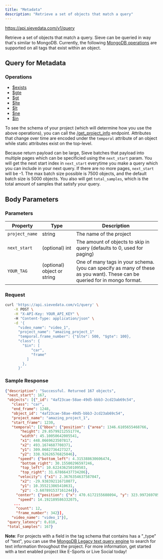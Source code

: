```yaml
---
title: "Metadata"
description: "Retrieve a set of objects that match a query"
---
```



<Request method="POST">https://api.sievedata.com/v1/query</Request>

Retrieve a set of objects that match a query. Sieve can be queried in way that's similar to MongoDB. Currently, the following [MongoDB operations](https://www.mongodb.com/docs/manual/reference/operator/query/#comparison) are supported on all tags that exist within an object.

## Query for Metadata

### Operations

- [$exists](https://www.mongodb.com/docs/manual/reference/operator/query/exists/)
- [$gte](https://www.mongodb.com/docs/manual/reference/operator/query/gte/)
- [$gt](https://www.mongodb.com/docs/manual/reference/operator/query/gt/)
- [$lte](https://www.mongodb.com/docs/manual/reference/operator/query/lte/)
- [$lt](https://www.mongodb.com/docs/manual/reference/operator/query/lt/)
- [$ne](https://www.mongodb.com/docs/manual/reference/operator/query/ne/)
- [$in](https://www.mongodb.com/docs/manual/reference/operator/query/in/)

To see the schema of your project (which will determine how you use the above operations), you can call the [/get_project_info](/projects/info) endpoint. Attributes that change over time are encoded under the `temporal` attribute of an object while static attributes exist on the top-level.

Because return payload can be large, Sieve batches that payload into multiple pages which can be specificied using the `next_start` param. You will get the next start index in `next_start` everytime you make a query which you can include in your next query. If there are no more pages, `next_start` will be -1. The max batch size possible is 7500 objects, and the default batch size is 5000 objects. You also will get `total_samples`, which is the total amount of samples that satisfy your query.

## Body Parameters

### Parameters

| Property | Type | Description |
| ---- | ----- | ---- |
| `project_name` | string | The name of the project |
| `next_start` | (optional) int | The amount of objects to skip in query (defaults to 0, used for paging) |
| `YOUR_TAG` | (optional) object or string | One of many tags in your schema. (you can specify as many of these as you want). These can be queried for in mongo format.

### Request

```bash Terminal
curl 'https://api.sievedata.com/v1/query' \
    -X POST \
    -H "X-API-Key: YOUR_API_KEY" \ 
    -H "Content-Type: application/json" \
    -d '{
      "video_name": "video_1",
      "project_name": "amazing_project_1"
      "temporal.frame_number": {"$lte": 500, "$gte": 100},
      "class": {
        "$in": [
            "car",
            "frame"
          ]
        },
      }'
```

### Sample Response

```json
{"description": "Successful. Returned 167 objects",
 "next_start": 167,
 "objects": [{"_id": "4af23cae-58ae-49d5-bbb3-2cd23ab69c54",
   "class": "car",
   "end_frame": 1248,
   "object_id": "4af23cae-58ae-49d5-bbb3-2cd23ab69c54",
   "project_name": "amazing_project_1",
   "start_frame": 1230,
   "temporal": [{"bbox": {"position": {"area": 1346.6105655468766,
       "height": 29.85799212551774,
       "width": 45.10050642005541,
       "x1": 448.0669623507817,
       "x2": 493.1674687708371,
       "y1": 309.0682736427327,
       "y2": 338.92626576825046},
      "speed": {"bottom_left": 4.315388630606474,
       "bottom_right": 30.15500296597246,
       "top_left": 10.622436250109503,
       "top_right": 31.67866437734206},
      "velocity": {"x1": 2.3676354637587047,
       "x2": -29.938392116710077,
       "y1": 10.355213865410631,
       "y2": -3.607891537161244}},
     "center": {"position": {"x": 470.6172155608094, "y": 323.9972697054916},
      "speed": 14.192189586332075,
    ...
     "count": 12,
     "frame_number": 342}],
   "video_name": "video_1"}],
 "query_latency": 0.810,
 "total_samples": 167}
```

**Note**: For projects with a field in the tag schema that contains has a "_type" of "text", you can use the [MongoDB Legacy text query engine](https://www.mongodb.com/docs/manual/core/text-search-operators/) to search for text information throughout the project. For more information, get started with a text enabled project like E-Sports or Live Social today!